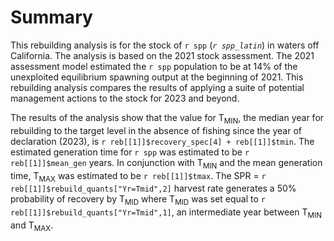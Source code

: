 # Summary{-}

This rebuilding analysis is for the stock of `r spp` (_`r spp_latin`_) in waters off California. The analysis is based on the 2021 stock assessment. The 2021 assessment model estimated the `r spp` population to be at 14% of the unexploited equilibrium spawning output at the beginning of 2021. This rebuilding analysis compares the results of applying a suite of potential management actions to the stock for 2023 and beyond.

The results of the analysis show that the value for $\text{T}_\text{MIN}$, the median year for rebuilding to the target level in the absence of fishing since the year of declaration (2023), is `r reb[[1]]$recovery_spec[4] + reb[[1]]$tmin `. The estimated generation time for `r spp` was estimated to be `r reb[[1]]$mean_gen` years. In conjunction with $\text{T}_\text{MIN}$ and the mean generation time, $\text{T}_\text{MAX}$ was estimated to be `r reb[[1]]$tmax `. The SPR = `r reb[[1]]$rebuild_quants["Yr=Tmid",2]` harvest rate generates a 50% probability of recovery by $\text{T}_\text{MID}$ where $\text{T}_\text{MID}$ was set equal to `r reb[[1]]$rebuild_quants["Yr=Tmid",1]`, an intermediate year between $\text{T}_\text{MIN}$ and $\text{T}_\text{MAX}$.

